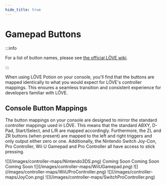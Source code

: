 ```yaml
---
hide_title: true
---
```



# Gamepad Buttons

:::info

For a list of button names, please see [the official LÖVE wiki](https://love2d.org/wiki/GamepadButton).

:::

When using LÖVE Potion on your console, you'll find that the buttons are mapped identically to what you would expect for LÖVE's controller mappings. This ensures a seamless transition and consistent experience for developers familiar with LÖVE.

## Console Button Mappings

The button mappings on your console are designed to mirror the standard controller mappings used in LÖVE. This means that the standard ABXY, D-Pad, Start/Select, and L/R are mapped accordingly. Furthermore, the ZL and ZR buttons (when present) are mapped to the left and right triggers and only output either zero or one. Additionally, the Nintendo Switch Joy-Con, Pro Controller, Wii U Gamepad and Pro Controller all have access to stick pressing.

<Tabs>
  <TabItem value="Nintendo 3DS">
    ![](/images/controller-maps/Nintendo3DS.png)
  </TabItem>
  <TabItem value="Wii Remote/Nunchuk">
    Coming Soon
  </TabItem>
  <TabItem value="Wii Classic Controller">
    Coming Soon
  </TabItem>
  <TabItem value="Wii Classic Controller Pro">
    Coming Soon
  </TabItem>
  <TabItem value="Wii U Gamepad">
    ![](/images/controller-maps/WiiUGamepad.png)
  </TabItem>
  <TabItem value="Wii U Pro Controller">
    ![](/images/controller-maps/WiiUProController.png)
  </TabItem>
  <TabItem value="Joy-Con">
    ![](/images/controller-maps/JoyCon.png)
  </TabItem>
  <TabItem value="Switch Pro Controller">
    ![](/images/controller-maps/SwitchProController.png)
  </TabItem>
</Tabs>

